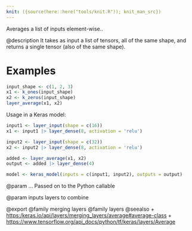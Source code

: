 ```yaml
---
knit: ({source(here::here("tools/knit.R")); knit_man_src})
---
```

Averages a list of inputs element-wise..

@description
It takes as input a list of tensors, all of the same shape,
and returns a single tensor (also of the same shape).

# Examples
```r
input_shape <- c(1, 2, 3)
x1 <- k_ones(input_shape)
x2 <- k_zeros(input_shape)
layer_average(x1, x2)
```

Usage in a Keras model:

```r
input1 <- layer_input(shape = c(16))
x1 <- input1 |> layer_dense(8, activation = 'relu')

input2 <- layer_input(shape = c(32))
x2 <- input2 |> layer_dense(8, activation = 'relu')

added <- layer_average(x1, x2)
output <- added |> layer_dense(4)

model <- keras_model(inputs = c(input1, input2), outputs = output)
```

@param ...
Passed on to the Python callable

@param inputs
layers to combine

@export
@family merging layers
@family layers
@seealso
+ <https:/keras.io/api/layers/merging_layers/average#average-class>
+ <https://www.tensorflow.org/api_docs/python/tf/keras/layers/Average>
